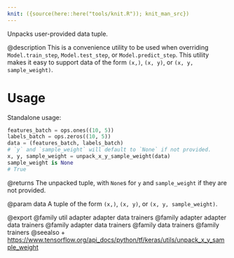 ```yaml
---
knit: ({source(here::here("tools/knit.R")); knit_man_src})
---
```

Unpacks user-provided data tuple.

@description
This is a convenience utility to be used when overriding
`Model.train_step`, `Model.test_step`, or `Model.predict_step`.
This utility makes it easy to support data of the form `(x,)`,
`(x, y)`, or `(x, y, sample_weight)`.

# Usage
Standalone usage:

```python
features_batch = ops.ones((10, 5))
labels_batch = ops.zeros((10, 5))
data = (features_batch, labels_batch)
# `y` and `sample_weight` will default to `None` if not provided.
x, y, sample_weight = unpack_x_y_sample_weight(data)
sample_weight is None
# True
```

@returns
The unpacked tuple, with `None`s for `y` and `sample_weight` if they are
not provided.

@param data
A tuple of the form `(x,)`, `(x, y)`, or `(x, y, sample_weight)`.

@export
@family util adapter adapter data trainers
@family adapter adapter data trainers
@family adapter data trainers
@family data trainers
@family trainers
@seealso
+ <https://www.tensorflow.org/api_docs/python/tf/keras/utils/unpack_x_y_sample_weight>
